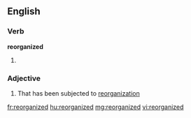 ==English==

===Verb===
'''reorganized'''

# {{past of|[[reorganize]]}}

===Adjective===
{{en-adj}}

# That has been subjected to [[reorganization]]

[[fr:reorganized]]
[[hu:reorganized]]
[[mg:reorganized]]
[[vi:reorganized]]